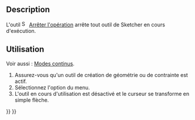 <languages/>

{{Docnav/fr
|[[Sketcher_RenderingOrder/fr|Ordre de rendu]]
|[[Sketcher_CreatePoint/fr|Point]]
|[[Sketcher_Workbench/fr|Atelier Sketcher]]
|IconL=Sketcher_RenderingOrder.svg‎
|IconR=Sketcher_CreatePoint.svg
|IconC=Workbench_Sketcher.svg
}}

{{GuiCommand/fr
|Name=Sketcher StopOperation
|Name/fr=Sketcher Arrêt de l'opération
|MenuLocation=Esquisse → Arrêter l'opération
|Workbenches=[[Sketcher_Workbench/fr|Sketcher]]
}}

==Description==

L'outil [[Image:Sketcher_StopOperation.svg|16px]] [[Sketcher_StopOperation/fr|Arrêter l'opération]] arrête tout outil de Sketcher en cours d'exécution.

<span id="Usage"></span>
==Utilisation==

Voir aussi : [[Sketcher_Workbench/fr#Modes_continus|Modes continus]].

# Assurez-vous qu'un outil de création de géométrie ou de contrainte est actif.
# Sélectionnez l'option {{MenuCommand|Esquisse → [[Image:Sketcher_StopOperation.svg|16px]] Arrêter l'opération}} du menu.
# L'outil en cours d'utilisation est désactivé et le curseur se transforme en simple flèche.


{{Docnav/fr
|[[Sketcher_RenderingOrder/fr|Ordre de rendu]]
|[[Sketcher_CreatePoint/fr|Point]]
|[[Sketcher_Workbench/fr|Atelier Sketcher]]
|IconL=Sketcher_RenderingOrder.svg‎
|IconR=Sketcher_CreatePoint.svg
|IconC=Workbench_Sketcher.svg
}}

{{Sketcher_Tools_navi{{#translation:}}}}
{{Userdocnavi{{#translation:}}}}